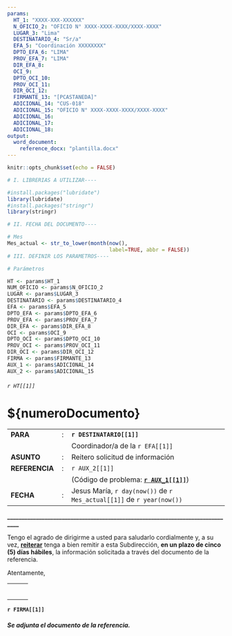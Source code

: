 ---
params:
  HT_1: "XXXX-XXX-XXXXXX"
  N_OFICIO_2: "OFICIO N° XXXX-XXXX-XXXX/XXXX-XXXX"
  LUGAR_3: "Lima"
  DESTINATARIO_4: "Sr/a"
  EFA_5: "Coordinación XXXXXXXX"
  DPTO_EFA_6: "LIMA"
  PROV_EFA_7: "LIMA"
  DIR_EFA_8:
  OCI_9:  
  DPTO_OCI_10:
  PROV_OCI_11: 
  DIR_OCI_12: 
  FIRMANTE_13: "[PCASTANEDA]"
  ADICIONAL_14: "CUS-018"
  ADICIONAL_15: "OFICIO N° XXXX-XXXX-XXXX/XXXX-XXXX"
  ADICIONAL_16:
  ADICIONAL_17:
  ADICIONAL_18:
output: 
  word_document:
    reference_docx: "plantilla.docx"
---

```{r setup, include=FALSE}

knitr::opts_chunk$set(echo = FALSE)

# I. LIBRERIAS A UTILIZAR----

#install.packages("lubridate")
library(lubridate)
#install.packages("stringr")
library(stringr)

# II. FECHA DEL DOCUMENTO----

# Mes
Mes_actual <- str_to_lower(month(now(), 
                                 label=TRUE, abbr = FALSE))
# III. DEFINIR LOS PARAMETROS----

# Parámetros

HT <- params$HT_1 
NUM_OFICIO <- params$N_OFICIO_2
LUGAR <- params$LUGAR_3
DESTINATARIO <- params$DESTINATARIO_4
EFA <- params$EFA_5 
DPTO_EFA <- params$DPTO_EFA_6
PROV_EFA <- params$PROV_EFA_7
DIR_EFA <- params$DIR_EFA_8
OCI <- params$OCI_9 
DPTO_OCI <- params$DPTO_OCI_10
PROV_OCI <- params$PROV_OCI_11
DIR_OCI <- params$DIR_OCI_12
FIRMA <- params$FIRMANTE_13
AUX_1 <- params$ADICIONAL_14
AUX_2 <- params$ADICIONAL_15


```

###### `r HT[[1]]`

# \${numeroDocumento}

|                |     |                                                                       |
|----------------|:---:|-----------------------------------------------------------------------|
| **PARA**       |  :  | **`r DESTINATARIO[[1]]`**                                             |
|                |     | Coordinador/a de la `r EFA[[1]]`                                      |
| **ASUNTO**     |  :  | Reitero solicitud de información                                      |
| **REFERENCIA** |  :  | `r AUX_2[[1]]`                                                        |
|                |     | (Código de problema: [**`r AUX_1[[1]]`**]{.ul})                       |
| **FECHA**      |  :  | Jesus María, `r day(now())` de `r Mes_actual[[1]]` de `r year(now())` |

**\_\_\_\_\_\_\_\_\_\_\_\_\_\_\_\_\_\_\_\_\_\_\_\_\_\_\_\_\_\_\_\_\_\_\_\_\_\_\_\_\_\_\_\_\_\_\_\_\_\_\_\_\_\_\_\_\_\_\_\_\_\_\_\_\_\_\_\_\_\_\_\_\_\_\_\_\_\_\_**

Tengo el agrado de dirigirme a usted para saludarlo cordialmente y, a su vez, [**reiterar**]{.ul} tenga a bien remitir a esta Subdirección, **en un plazo de cinco (5) días hábiles**, la información solicitada a través del documento de la referencia.

Atentamente,

|     |     |     |
|-----|-----|-----|
|     |     |     |
|     |     |     |
|     |     |     |
|     |     |     |
|     |     |     |
|     |     |     |

**`r FIRMA[[1]]`**

##### Se adjunta el documento de la referencia.

